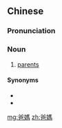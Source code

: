 {{also|爸妈}}
==Chinese==
{{zh-forms|s=爸妈}}

===Pronunciation===
{{zh-pron
|m=bàmā
|c=baa1 maa1
|cat=n
}}

===Noun===
{{zh-noun}}

# [[parents]]

====Synonyms====
* {{zh-l|父母}}
* {{zh-l|雙親}}

{{zh-cat|Family}}

[[mg:爸媽]]
[[zh:爸媽]]